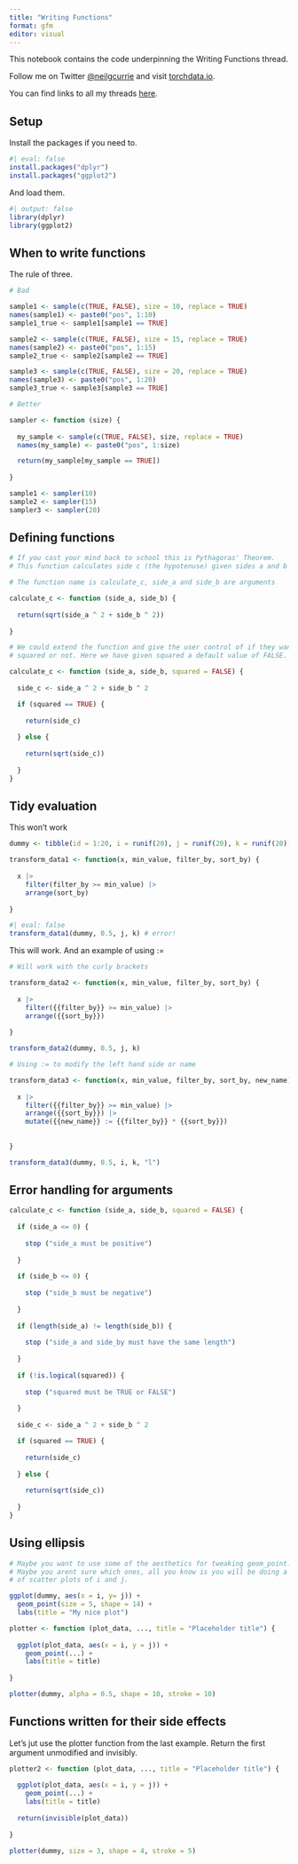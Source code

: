 ```yaml
---
title: "Writing Functions"
format: gfm
editor: visual
---
```


This notebook contains the code underpinning the Writing Functions thread.

Follow me on Twitter [\@neilgcurrie](twitter.com/neilgcurrie) and visit [torchdata.io](https://www.torchdata.io).

You can find links to all my threads [here](https://github.com/neilcuz/threads).

## Setup

Install the packages if you need to.

```r
#| eval: false
install.packages("dplyr")
install.packages("ggplot2")
```

And load them.

```r
#| output: false
library(dplyr)
library(ggplot2)
```


## When to write functions

The rule of three.

```r
# Bad

sample1 <- sample(c(TRUE, FALSE), size = 10, replace = TRUE)
names(sample1) <- paste0("pos", 1:10)
sample1_true <- sample1[sample1 == TRUE]

sample2 <- sample(c(TRUE, FALSE), size = 15, replace = TRUE)
names(sample2) <- paste0("pos", 1:15)
sample2_true <- sample2[sample2 == TRUE]

sample3 <- sample(c(TRUE, FALSE), size = 20, replace = TRUE)
names(sample3) <- paste0("pos", 1:20)
sample3_true <- sample3[sample3 == TRUE]

# Better

sampler <- function (size) {
  
  my_sample <- sample(c(TRUE, FALSE), size, replace = TRUE)
  names(my_sample) <- paste0("pos", 1:size)

  return(my_sample[my_sample == TRUE])
  
}

sample1 <- sampler(10)
sample2 <- sampler(15)
sampler3 <- sampler(20)
```

## Defining functions

```r

# If you cast your mind back to school this is Pythagoras' Theorem. 
# This function calculates side c (the hypotenuse) given sides a and b of a triangle

# The function name is calculate_c, side_a and side_b are arguments

calculate_c <- function (side_a, side_b) {
  
  return(sqrt(side_a ^ 2 + side_b ^ 2))
  
}

# We could extend the function and give the user control of if they want c
# squared or not. Here we have given squared a default value of FALSE.

calculate_c <- function (side_a, side_b, squared = FALSE) {
  
  side_c <- side_a ^ 2 + side_b ^ 2

  if (squared == TRUE) {
    
    return(side_c)
    
  } else {
    
    return(sqrt(side_c))
    
  }
}


```

## Tidy evaluation

This won't work

```r
dummy <- tibble(id = 1:20, i = runif(20), j = runif(20), k = runif(20))

transform_data1 <- function(x, min_value, filter_by, sort_by) {
  
  x |> 
    filter(filter_by >= min_value) |> 
    arrange(sort_by) 
  
}

```

```r
#| eval: false
transform_data1(dummy, 0.5, j, k) # error!
```
This will work. And an example of using :=

```r
# Will work with the curly brackets

transform_data2 <- function(x, min_value, filter_by, sort_by) {
  
  x |> 
    filter({{filter_by}} >= min_value) |> 
    arrange({{sort_by}}) 
  
}

transform_data2(dummy, 0.5, j, k)

# Using := to modify the left hand side or name

transform_data3 <- function(x, min_value, filter_by, sort_by, new_name) {
  
  x |> 
    filter({{filter_by}} >= min_value) |> 
    arrange({{sort_by}}) |> 
    mutate({{new_name}} := {{filter_by}} * {{sort_by}})
    
  
}

transform_data3(dummy, 0.5, i, k, "l")
```

## Error handling for arguments

```r

calculate_c <- function (side_a, side_b, squared = FALSE) {
  
  if (side_a <= 0) {
    
    stop ("side_a must be positive")
    
  }
  
  if (side_b <= 0) {
    
    stop ("side_b must be negative")
    
  }
  
  if (length(side_a) != length(side_b)) {
    
    stop ("side_a and side_by must have the same length")
    
  }
  
  if (!is.logical(squared)) {
    
    stop ("squared must be TRUE or FALSE")
    
  }
  
  side_c <- side_a ^ 2 + side_b ^ 2

  if (squared == TRUE) {
    
    return(side_c)
    
  } else {
    
    return(sqrt(side_c))
    
  }
}

```

## Using ellipsis

```r
# Maybe you want to use some of the aesthetics for tweaking geom_point.
# Maybe you arent sure which ones, all you know is you will be doing a bunch
# of scatter plots of i and j.

ggplot(dummy, aes(x = i, y= j)) +
  geom_point(size = 5, shape = 14) +
  labs(title = "My nice plot")

plotter <- function (plot_data, ..., title = "Placeholder title") {
  
  ggplot(plot_data, aes(x = i, y = j)) +
    geom_point(...) +
    labs(title = title)
  
}

plotter(dummy, alpha = 0.5, shape = 10, stroke = 10)

```

## Functions written for their side effects

Let's jut use the plotter function from the last example. Return the first 
argument unmodified and invisibly.

```r
plotter2 <- function (plot_data, ..., title = "Placeholder title") {
  
  ggplot(plot_data, aes(x = i, y = j)) +
    geom_point(...) +
    labs(title = title)
  
  return(invisible(plot_data))
  
}

plotter(dummy, size = 3, shape = 4, stroke = 5)

```



